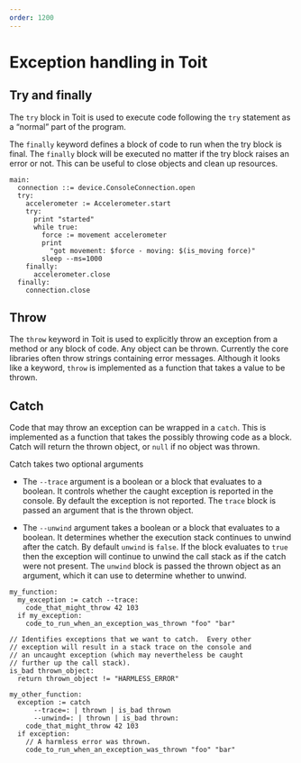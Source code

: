 ```yaml
---
order: 1200
---
```


# Exception handling in Toit

## Try and finally

The `try` block in Toit is used to execute code following the `try` statement as a “normal” part of the program.

The `finally` keyword defines a block of code to run when the try block is final.
The `finally` block will be executed no matter if the try block raises an error or not.
This can be useful to close objects and clean up resources.

```
main:
  connection ::= device.ConsoleConnection.open
  try:
    accelerometer := Accelerometer.start
    try:
      print "started"
      while true:
        force := movement accelerometer
        print
          "got movement: $force - moving: $(is_moving force)"
        sleep --ms=1000
    finally:
      accelerometer.close
  finally:
    connection.close
```

## Throw

The `throw` keyword in Toit is used to explicitly throw an exception from a
method or any block of code. Any object can be thrown. Currently the core
libraries often throw strings containing error messages. Although it looks like
a keyword, `throw` is implemented as a function that takes a value to be
thrown.

## Catch

Code that may throw an exception can be wrapped in a `catch`. This is
implemented as a function that takes the possibly throwing code as a block.
Catch will return the thrown object, or `null` if no object was thrown.

Catch takes two optional arguments

- The `--trace` argument is a boolean or a block that evaluates to a boolean.
It controls whether the caught exception is reported in the console. By default
the exception is not reported. The `trace` block is passed an argument that is
the thrown object.

- The `--unwind` argument takes a boolean or a block that evaluates to a
boolean. It determines whether the execution stack continues to unwind after
the catch. By default `unwind` is `false`. If the block evaluates to `true`
then the exception will continue to unwind the call stack as if the catch were
not present. The `unwind` block is passed the thrown object as an argument,
which it can use to determine whether to unwind.

```
my_function:
  my_exception := catch --trace:
    code_that_might_throw 42 103
  if my_exception:
    code_to_run_when_an_exception_was_thrown "foo" "bar"

// Identifies exceptions that we want to catch.  Every other
// exception will result in a stack trace on the console and
// an uncaught exception (which may nevertheless be caught
// further up the call stack).
is_bad thrown_object:
  return thrown_object != "HARMLESS_ERROR"

my_other_function:
  exception := catch
      --trace=: | thrown | is_bad thrown
      --unwind=: | thrown | is_bad thrown:
    code_that_might_throw 42 103
  if exception:
    // A harmless error was thrown.
    code_to_run_when_an_exception_was_thrown "foo" "bar"
```
